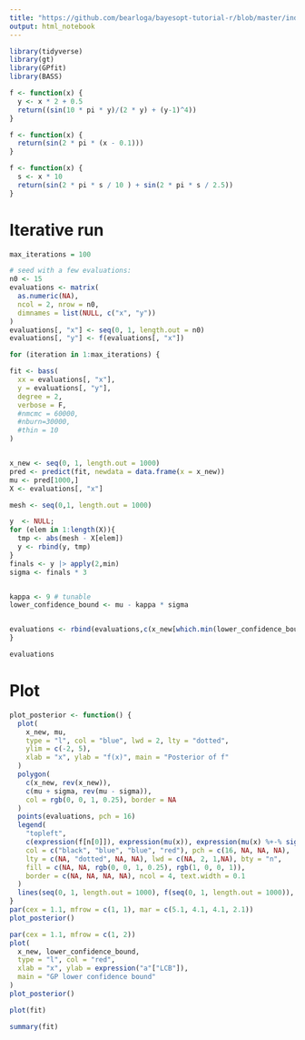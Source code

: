 ```yaml
---
title: "https://github.com/bearloga/bayesopt-tutorial-r/blob/master/index.Rmd"
output: html_notebook
---
```


```r
library(tidyverse)
library(gt)
library(GPfit)
library(BASS)
```

```r
f <- function(x) {
  y <- x * 2 + 0.5
  return((sin(10 * pi * y)/(2 * y) + (y-1)^4))
}
```

```r
f <- function(x) {
  return(sin(2 * pi * (x - 0.1)))
}
```

```r
f <- function(x) {
  s <- x * 10
  return(sin(2 * pi * s / 10 ) + sin(2 * pi * s / 2.5))
}
```

# Iterative run

```r
max_iterations = 100

# seed with a few evaluations:
n0 <- 15
evaluations <- matrix(
  as.numeric(NA),
  ncol = 2, nrow = n0,
  dimnames = list(NULL, c("x", "y"))
)
evaluations[, "x"] <- seq(0, 1, length.out = n0)
evaluations[, "y"] <- f(evaluations[, "x"]) 

for (iteration in 1:max_iterations) {

fit <- bass(
  xx = evaluations[, "x"],
  y = evaluations[, "y"],
  degree = 2,
  verbose = F,
  #nmcmc = 60000,
  #nburn=30000,
  #thin = 10
)


x_new <- seq(0, 1, length.out = 1000)
pred <- predict(fit, newdata = data.frame(x = x_new))
mu <- pred[1000,]
X <- evaluations[, "x"]

mesh <- seq(0,1, length.out = 1000)

y  <- NULL;
for (elem in 1:length(X)){
  tmp <- abs(mesh - X[elem])
  y <- rbind(y, tmp)
}
finals <- y |> apply(2,min)
sigma <- finals * 3


kappa <- 9 # tunable
lower_confidence_bound <- mu - kappa * sigma


evaluations <- rbind(evaluations,c(x_new[which.min(lower_confidence_bound)] , f(x_new[which.min(lower_confidence_bound)])))
}
```

```r
evaluations
```

# Plot

```r
plot_posterior <- function() {
  plot(
    x_new, mu,
    type = "l", col = "blue", lwd = 2, lty = "dotted",
    ylim = c(-2, 5),
    xlab = "x", ylab = "f(x)", main = "Posterior of f"
  )
  polygon(
    c(x_new, rev(x_new)),
    c(mu + sigma, rev(mu - sigma)),
    col = rgb(0, 0, 1, 0.25), border = NA
  )
  points(evaluations, pch = 16)
  legend(
    "topleft",
    c(expression(f[n[0]]), expression(mu(x)), expression(mu(x) %+-% sigma(x)), expression(f)),
    col = c("black", "blue", "blue", "red"), pch = c(16, NA, NA, NA),
    lty = c(NA, "dotted", NA, NA), lwd = c(NA, 2, 1,NA), bty = "n",
    fill = c(NA, NA, rgb(0, 0, 1, 0.25), rgb(1, 0, 0, 1)),
    border = c(NA, NA, NA, NA), ncol = 4, text.width = 0.1
  )
  lines(seq(0, 1, length.out = 1000), f(seq(0, 1, length.out = 1000)), col = 'red')
}
par(cex = 1.1, mfrow = c(1, 1), mar = c(5.1, 4.1, 4.1, 2.1))
plot_posterior()
```


```r
par(cex = 1.1, mfrow = c(1, 2))
plot(
  x_new, lower_confidence_bound,
  type = "l", col = "red",
  xlab = "x", ylab = expression("a"["LCB"]),
  main = "GP lower confidence bound"
)
plot_posterior()
```


```r
plot(fit)
```

```r
summary(fit)
```




















